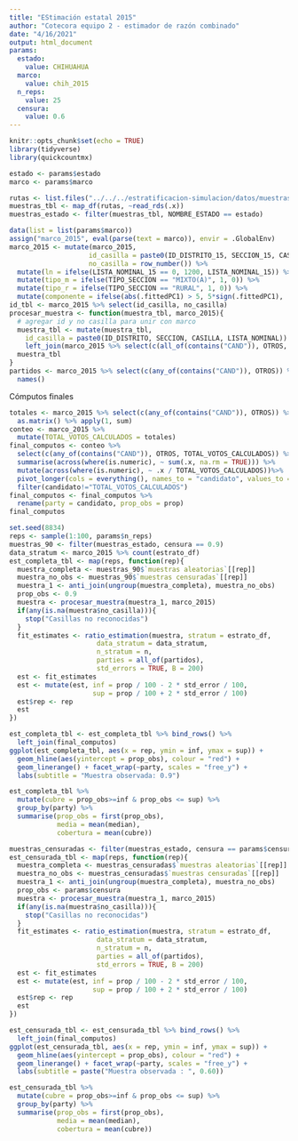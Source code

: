 ```yaml
---
title: "EStimación estatal 2015"
author: "Cotecora equipo 2 - estimador de razón combinado"
date: "4/16/2021"
output: html_document
params:
  estado:
    value: CHIHUAHUA
  marco:
    value: chih_2015
  n_reps:
    value: 25
  censura:
    value: 0.6
---
```


```r
knitr::opts_chunk$set(echo = TRUE)
library(tidyverse)
library(quickcountmx)
```

```r
estado <- params$estado
marco <- params$marco
```


```r
rutas <- list.files("../../../estratificacion-simulacion/datos/muestras/", full.names = TRUE)
muestras_tbl <- map_df(rutas, ~read_rds(.x))
muestras_estado <- filter(muestras_tbl, NOMBRE_ESTADO == estado)
```

```r
data(list = list(params$marco))
assign("marco_2015", eval(parse(text = marco)), envir = .GlobalEnv)
marco_2015 <- mutate(marco_2015,
                    id_casilla = paste0(ID_DISTRITO_15, SECCION_15, CASILLA, LISTA_NOMINAL_15),
                    no_casilla = row_number()) %>% 
  mutate(ln = ifelse(LISTA_NOMINAL_15 == 0, 1200, LISTA_NOMINAL_15)) %>% 
  mutate(tipo_m = ifelse(TIPO_SECCION == "MIXTO(A)", 1, 0)) %>% 
  mutate(tipo_r = ifelse(TIPO_SECCION == "RURAL", 1, 0)) %>% 
  mutate(componente = ifelse(abs(.fittedPC1) > 5, 5*sign(.fittedPC1), .fittedPC1))
id_tbl <- marco_2015 %>% select(id_casilla, no_casilla) 
procesar_muestra <- function(muestra_tbl, marco_2015){
  # agregar id y no casilla para unir con marco
  muestra_tbl <- mutate(muestra_tbl,
    id_casilla = paste0(ID_DISTRITO, SECCION, CASILLA, LISTA_NOMINAL)) %>% 
    left_join(marco_2015 %>% select(c(all_of(contains("CAND")), OTROS, id_casilla, no_casilla)))
  muestra_tbl
}
partidos <- marco_2015 %>% select(c(any_of(contains("CAND")), OTROS)) %>% 
  names()
```

Cómputos finales

```r
totales <- marco_2015 %>% select(c(any_of(contains("CAND")), OTROS)) %>% 
  as.matrix() %>% apply(1, sum)
conteo <- marco_2015 %>% 
  mutate(TOTAL_VOTOS_CALCULADOS = totales)
final_computos <- conteo %>% 
  select(c(any_of(contains("CAND")), OTROS, TOTAL_VOTOS_CALCULADOS)) %>%
  summarise(across(where(is.numeric), ~ sum(.x, na.rm = TRUE))) %>% 
  mutate(across(where(is.numeric), ~ .x / TOTAL_VOTOS_CALCULADOS))%>% 
  pivot_longer(cols = everything(), names_to = "candidato", values_to = "prop") %>% 
  filter(candidato!="TOTAL_VOTOS_CALCULADOS")
final_computos <- final_computos %>% 
  rename(party = candidato, prop_obs = prop)
final_computos
```



```r
set.seed(8834)
reps <- sample(1:100, params$n_reps)
muestras_90 <- filter(muestras_estado, censura == 0.9)
data_stratum <- marco_2015 %>% count(estrato_df)
est_completa_tbl <- map(reps, function(rep){
  muestra_completa <- muestras_90$`muestras aleatorias`[[rep]]
  muestra_no_obs <- muestras_90$`muestras censuradas`[[rep]]
  muestra_1 <- anti_join(ungroup(muestra_completa), muestra_no_obs)
  prop_obs <- 0.9
  muestra <- procesar_muestra(muestra_1, marco_2015)
  if(any(is.na(muestra$no_casilla))){
    stop("Casillas no reconocidas")
  }
  fit_estimates <- ratio_estimation(muestra, stratum = estrato_df,
                      data_stratum = data_stratum,
                      n_stratum = n, 
                      parties = all_of(partidos),
                      std_errors = TRUE, B = 200)
  est <- fit_estimates
  est <- mutate(est, inf = prop / 100 - 2 * std_error / 100,
                     sup = prop / 100 + 2 * std_error / 100)
  est$rep <- rep
  est
})
```


```r
est_completa_tbl <- est_completa_tbl %>% bind_rows() %>% 
  left_join(final_computos)
ggplot(est_completa_tbl, aes(x = rep, ymin = inf, ymax = sup)) +
  geom_hline(aes(yintercept = prop_obs), colour = "red") +
  geom_linerange() + facet_wrap(~party, scales = "free_y") +
  labs(subtitle = "Muestra observada: 0.9")
```

```r
est_completa_tbl %>% 
  mutate(cubre = prop_obs>=inf & prop_obs <= sup) %>% 
  group_by(party) %>% 
  summarise(prop_obs = first(prop_obs),
            media = mean(median),
            cobertura = mean(cubre))
```


```r
muestras_censuradas <- filter(muestras_estado, censura == params$censura)
est_censurada_tbl <- map(reps, function(rep){
  muestra_completa <- muestras_censuradas$`muestras aleatorias`[[rep]]
  muestra_no_obs <- muestras_censuradas$`muestras censuradas`[[rep]]
  muestra_1 <- anti_join(ungroup(muestra_completa), muestra_no_obs)
  prop_obs <- params$censura
  muestra <- procesar_muestra(muestra_1, marco_2015)
  if(any(is.na(muestra$no_casilla))){
    stop("Casillas no reconocidas")
  }
  fit_estimates <- ratio_estimation(muestra, stratum = estrato_df,
                      data_stratum = data_stratum,
                      n_stratum = n, 
                      parties = all_of(partidos),
                      std_errors = TRUE, B = 200)
  est <- fit_estimates
  est <- mutate(est, inf = prop / 100 - 2 * std_error / 100,
                     sup = prop / 100 + 2 * std_error / 100)
  est$rep <- rep
  est
})
```


```r
est_censurada_tbl <- est_censurada_tbl %>% bind_rows() %>% 
  left_join(final_computos)
ggplot(est_censurada_tbl, aes(x = rep, ymin = inf, ymax = sup)) +
  geom_hline(aes(yintercept = prop_obs), colour = "red") +
  geom_linerange() + facet_wrap(~party, scales = "free_y") +
  labs(subtitle = paste("Muestra observada : ", 0.60))
```


```r
est_censurada_tbl %>% 
  mutate(cubre = prop_obs>=inf & prop_obs <= sup) %>% 
  group_by(party) %>% 
  summarise(prop_obs = first(prop_obs),
            media = mean(median),
            cobertura = mean(cubre))
```

